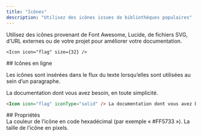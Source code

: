 ```yaml
---
title: "Icônes"
description: "Utilisez des icônes issues de bibliothèques populaires"
---
```



Utilisez des icônes provenant de Font Awesome, Lucide, de fichiers SVG, d’URL externes ou de votre projet pour améliorer votre documentation.

<Icon icon="flag" size={32} />

```mdx Icon example
<Icon icon="flag" size={32} />
```

<div id="inline-icons">
  ## Icônes en ligne
</div>

Les icônes sont insérées dans le flux du texte lorsqu’elles sont utilisées au sein d’un paragraphe.

<Icon icon="flag" iconType="solid" /> La documentation dont vous avez besoin, en toute simplicité.

```markdown Inline icon example
<Icon icon="flag" iconType="solid" /> La documentation dont vous avez besoin, en toute simplicité.
```

<div id="properties">
  ## Propriétés
</div>

<IconsRequired />

<ResponseField name="color" type="string">
  La couleur de l’icône en code hexadécimal (par exemple « #FF5733 »).
</ResponseField>

<ResponseField name="size" type="number">
  La taille de l’icône en pixels.
</ResponseField>